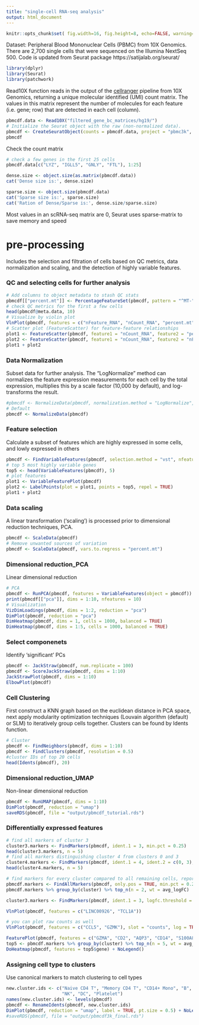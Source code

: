 ---
title: "single-cell RNA-seq analysis"
output: html_document
---

```{r global-options, include=FALSE}
knitr::opts_chunk$set( fig.width=16, fig.height=8, echo=FALSE, warning=FALSE, message=FALSE)
```

Dataset: Peripheral Blood Mononuclear Cells (PBMC) from 10X Genomics. There are 2,700 single cells that were sequenced on the Illumina NextSeq 500.
Code is updated from Seurat package https://satijalab.org/seurat/

```{r}
library(dplyr)
library(Seurat)
library(patchwork)
```

Read10X function reads in the output of the [cellranger](https://support.10xgenomics.com/single-cell-gene-expression/software/pipelines/latest/what-is-cell-ranger) pipeline from 10X Genomics, returning a unique molecular identified (UMI) count matrix. The values in this matrix represent the number of molecules for each feature (i.e. gene; row) that are detected in each cell (column).

```{r}
pbmcdf.data <- Read10X("filtered_gene_bc_matrices/hg19/")
# Initialize the Seurat object with the raw (non-normalized data).
pbmcdf <- CreateSeuratObject(counts = pbmcdf.data, project = "pbmc3k", min.cells = 3, min.features = 200)
pbmcdf

```
Check the count matrix

```{r}
# check a few genes in the first 25 cells
pbmcdf.data[c("LYZ", "IGLL5", "GNLY", "FTL"), 1:25]

dense.size <- object.size(as.matrix(pbmcdf.data))
cat('Dense size is:', dense.size)

sparse.size <- object.size(pbmcdf.data)
cat('Sparse size is:', sparse.size)
cat('Ration of Dense/Sparse is:', dense.size/sparse.size)

```
 Most values in an scRNA-seq matrix are 0, Seurat uses sparse-matrix to save memory and speed 

# pre-processing
Includes the selection and filtration of cells based on QC metrics, data normalization and scaling, and the detection of highly variable features.

### QC and selecting cells for further analysis
```{r}
# Add columns to object metadata to stash QC stats
pbmcdf[["percent.mt"]] <- PercentageFeatureSet(pbmcdf, pattern = "^MT-")
# check QC metrics for the first a few cells
head(pbmcdf@meta.data, 10)
# Visualize by violin plot
VlnPlot(pbmcdf, features = c("nFeature_RNA", "nCount_RNA", "percent.mt"), ncol = 3)
# Scatter plot (FeatureScatter) for feature-feature relationships
plot1 <- FeatureScatter(pbmcdf, feature1 = "nCount_RNA", feature2 = "percent.mt")
plot2 <- FeatureScatter(pbmcdf, feature1 = "nCount_RNA", feature2 = "nFeature_RNA")
plot1 + plot2

```
### Data Normalization
Subset data for further analysis. The "LogNormalize" method can normalizes the feature expression measurements for each cell by the total expression, multiplies this by a scale factor (10,000 by default), and log-transforms the result.

```{r, warning=FALSE, message=FALSE}
#pbmcdf <- NormalizeData(pbmcdf, normalization.method = "LogNormalize", scale.factor = 10000)
# Default
pbmcdf <- NormalizeData(pbmcdf)

```
### Feature selection
Calculate a subset of features which are highly expressed in some cells, and lowly expressed in others
```{r}
pbmcdf <- FindVariableFeatures(pbmcdf, selection.method = "vst", nfeatures = 2000)
# top 5 most highly variable genes
top5 <- head(VariableFeatures(pbmcdf), 5)
# plot features
plot1 <- VariableFeaturePlot(pbmcdf)
plot2 <- LabelPoints(plot = plot1, points = top5, repel = TRUE)
plot1 + plot2

```
### Data scaling
A linear transformation ('scaling') is processed prior to dimensional reduction techniques, PCA.
```{r, warning=FALSE, message=FALSE}
pbmcdf <- ScaleData(pbmcdf)
# Remove unwanted sources of variation
pbmcdf <- ScaleData(pbmcdf, vars.to.regress = "percent.mt")

```
### Dimensional reduction_PCA
Linear dimensional reduction

```{r, warning=FALSE, message=FALSE}
# PCA
pbmcdf <- RunPCA(pbmcdf, features = VariableFeatures(object = pbmcdf))
print(pbmcdf[["pca"]], dims = 1:10, nfeatures = 10)
# Visualization
VizDimLoadings(pbmcdf, dims = 1:2, reduction = "pca")
DimPlot(pbmcdf, reduction = "pca")
DimHeatmap(pbmcdf, dims = 1, cells = 1000, balanced = TRUE)
DimHeatmap(pbmcdf, dims = 1:5, cells = 1000, balanced = TRUE)

```
### Select componenets
Identify 'significant' PCs 
```{r}
pbmcdf <- JackStraw(pbmcdf, num.replicate = 100)
pbmcdf <- ScoreJackStraw(pbmcdf, dims = 1:10)
JackStrawPlot(pbmcdf, dims = 1:10)
ElbowPlot(pbmcdf)

```

### Cell Clustering
First construct a KNN graph based on the euclidean distance in PCA space, next apply modularity optimization techniques (Louvain algorithm (default) or SLM) to iteratively group cells together. Clusters can be found by  Idents function.

```{r}
# Cluster
pbmcdf <- FindNeighbors(pbmcdf, dims = 1:10)
pbmcdf <- FindClusters(pbmcdf, resolution = 0.5)
#cluster IDs of top 20 cells
head(Idents(pbmcdf), 20)
```
### Dimensional reduction_UMAP

Non-linear dimensional reduction

```{r}
pbmcdf <- RunUMAP(pbmcdf, dims = 1:10)
DimPlot(pbmcdf, reduction = "umap")
saveRDS(pbmcdf, file = "output/pbmcdf_tutorial.rds")

```
### Differentially expressed features

```{r}

# find all markers of cluster 3
cluster3.markers <- FindMarkers(pbmcdf, ident.1 = 3, min.pct = 0.25)
head(cluster3.markers, n = 5)
# find all markers distinguishing cluster 4 from clusters 0 and 3
cluster4.markers <- FindMarkers(pbmcdf, ident.1 = 4, ident.2 = c(0, 3), min.pct = 0.25)
head(cluster4.markers, n = 5)

# find markers for every cluster compared to all remaining cells, report only the positive ones
pbmcdf.markers <- FindAllMarkers(pbmcdf, only.pos = TRUE, min.pct = 0.25, logfc.threshold = 0.25)
pbmcdf.markers %>% group_by(cluster) %>% top_n(n = 2, wt = avg_logFC)

cluster3.markers <- FindMarkers(pbmcdf, ident.1 = 3, logfc.threshold = 0.25, test.use = "roc", only.pos = TRUE)

VlnPlot(pbmcdf, features = c("LINC00926", "TCL1A"))

# you can plot raw counts as well
VlnPlot(pbmcdf, features = c("CCL5", "GZMK"), slot = "counts", log = TRUE)

FeaturePlot(pbmcdf, features = c("GZMA", "CD2", "AQP3", "CD14", "S100A8", "CST7"))
top5 <- pbmcdf.markers %>% group_by(cluster) %>% top_n(n = 5, wt = avg_logFC)
DoHeatmap(pbmcdf, features = top5$gene) + NoLegend()

```



### Assigning cell type to clusters
Use canonical markers to match clustering to cell types
```{r}
new.cluster.ids <- c("Naive CD4 T", "Memory CD4 T", "CD14+ Mono", "B", "CD8 T", "FCGR3A+ Mono", 
                     "NK", "DC", "Platelet")
names(new.cluster.ids) <- levels(pbmcdf)
pbmcdf <- RenameIdents(pbmcdf, new.cluster.ids)
DimPlot(pbmcdf, reduction = "umap", label = TRUE, pt.size = 0.5) + NoLegend()
#saveRDS(pbmcdf, file = "output/pbmcdf3k_final.rds")

```
